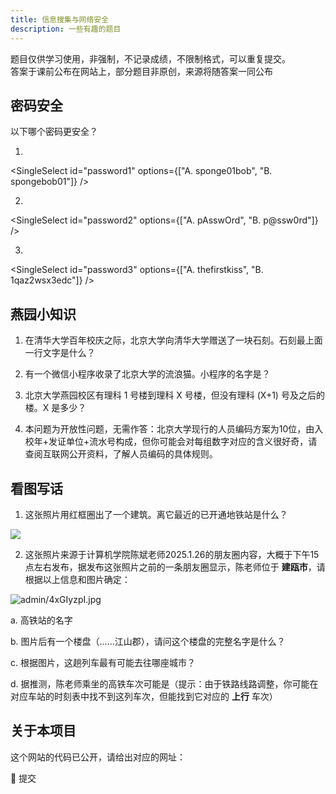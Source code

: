 ```yaml
---
title: 信息搜集与网络安全
description: 一些有趣的题目
---
```



<AntiPhishingAlert />

<Callout title="提醒">
  题目仅供学习使用，非强制，不记录成绩，不限制格式，可以重复提交。
  <div />
  答案于课前公布在网站上，部分题目非原创，来源将随答案一同公布
</Callout>

<SurveyForm surveyId="2025-09-28">

## 密码安全

以下哪个密码更安全？

1.

<SingleSelect 
  id="password1" 
  options={["A. sponge01bob", "B. spongebob01"]} 
/>

2. 

<SingleSelect 
  id="password2" 
  options={["A. pAsswOrd", "B. p@ssw0rd"]} 
/>

3.

<SingleSelect 
  id="password3" 
  options={["A. thefirstkiss", "B. 1qaz2wsx3edc"]} 
/>

## 燕园小知识

1. 在清华大学百年校庆之际，北京大学向清华大学赠送了一块石刻。石刻最上面一行文字是什么？

<TextInput id="pku1" placeholder="请输入您的答案" />

2. 有一个微信小程序收录了北京大学的流浪猫。小程序的名字是？

<TextInput id="pku2" placeholder="请输入您的答案" />

3. 北京大学燕园校区有理科 1 号楼到理科 X 号楼，但没有理科 (X+1) 号及之后的楼。X 是多少？

<TextInput id="pku3" placeholder="请输入您的答案" />

4. 本问题为开放性问题，无需作答：北京大学现行的人员编码方案为10位，由入校年+发证单位+流水号构成，但你可能会对每组数字对应的含义很好奇，请查阅互联网公开资料，了解人员编码的具体规则。

## 看图写话

1. 这张照片用红框圈出了一个建筑。离它最近的已开通地铁站是什么？

![](https://img-api.pku3d.com/ota/admin/lE0IBzwz.webp)

<TextInput id="img1" placeholder="请输入您的答案" />

2. 这张照片来源于计算机学院陈斌老师2025.1.26的朋友圈内容，大概于下午15点左右发布，据发布这张照片之前的一条朋友圈显示，陈老师位于 **建瓯市**，请根据以上信息和图片确定：

![admin/4xGIyzpI.jpg](https://img-api.pku3d.com/ota/admin/4xGIyzpI.jpg)

a. 高铁站的名字

<TextInput id="img2a" placeholder="请输入您的答案" />

b. 图片后有一个楼盘（......江山郡），请问这个楼盘的完整名字是什么？

<TextInput id="img2b" placeholder="请输入您的答案" />

c. 根据图片，这趟列车最有可能去往哪座城市？

<TextInput id="img2c" placeholder="请输入您的答案" />

d. 据推测，陈老师乘坐的高铁车次可能是（提示：由于铁路线路调整，你可能在对应车站的时刻表中找不到这列车次，但能找到它对应的 **上行** 车次）

<TextInput id="img2d" placeholder="本题目难度极大" />

## 关于本项目

这个网站的代码已公开，请给出对应的网址：

<TextInput id="project" placeholder="请输入您的答案" />

<div className="mt-8">
  <SurveySubmitButton>
    <div>🚀 提交</div>
  </SurveySubmitButton>
</div>

</SurveyForm>